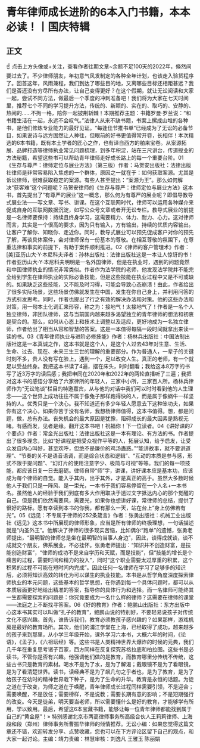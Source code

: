 # 青年律师成长进阶的6本入门书籍，本本必读！丨国庆特辑
## 正文
☝ 点击上方头像或+关注，查看作者往期文章~余额不足100天的2022年，倏然间要过去了。不少律师朋友，年初意气风发制定的各种全年计划，也该走入验货程序了。回首这年，风雨兼程，我们到达了哪些目的地，又离哪些目标还相距甚远？我们是否还没有穷尽所有办法，让自己变得更好？在这个假期，就让无讼阅读和大家一起，尝试不同方法，做最后一个季度的冲刺准备吧！我们将为大家在七天时间里，推荐七个不同的学习提升方法，传统的、新颖的、实在的、取巧的、安静的、热闹的……不拘一格，陪你一起披荆斩棘！本期推荐主题：书籍罗曼·罗兰说：“和书籍生活在一起，永远不会叹气。”法律人从来不缺书籍，书案上摞成山堆的各种书，是他们修炼专业能力的最好见证。“每逢佳节推书单”已经成为了无讼的必备节目，如果说诗与远方固然让人神往，但眼前的好书更值得常开卷，长相伴！本次精选的6本书籍，既有本土学者的匠心之作，也有译自西方的舶来宝卷。从案源拓展、品牌打造等律师执业常见问题梳理，到多年积淀，站在三尺讲台，传道授业的方法秘籍，希望这些书可以帮助青年律师走好成长路上的每一个重要台阶。01《生存与尊严：律师定位与展业方法》（第三版）作者：马贺安出版社：法律出版社律师是非常容易陷入焦虑的一个群体，原因之一就在于：如何获取案源。尤其是诉讼律师，很难获取稳定的案源。有些人甚至提出：“案源为王”。那么如何解决“获客难”这个问题呢？马贺安律师的《生存与尊严：律师定位与展业方法》这本书，首先提出了“有尊严的展业”这一概念，那么何为有尊严的展业呢？即倡导教导式展业法——写文章、写书、讲课。在这个互联网时代，律师可以运用各种媒介来促成自身的互联网数据沉淀，如写公众号文章或者开无讼专栏。教导式展业的前提是一名律师要保持：持续且终身学习，这需要精力、体力、耐力、心力。这对律师而言，其实是一个很高的要求，因为只有输入，方有输出，持续的优质内容输出。让客户了解你、知晓你、走近你。同时，教导式展业可以预先促成客户对你的预先了解，再谈具体案件，会对律师保有一份基本的尊敬。在相互尊敬的氛围下，在尊重法律和事实的前提下，有助于案件顺利推进。02《律师的客户管理术》作者：[美]亚历山大·Y·本尼科夫译者：孙林出版社：法律出版社这是一本让人惊讶的书！作者亚历山大·Y·本尼科夫明明是一名外国律师，但是在执业时，遇到的问题竟然和中国律师执业的情况非常类似。作者作为法学院的老师，他发现法学院并不能完全给到学生在律师执业的实际必备技能，但是这些技能在执业过程中又是不可或缺的。如果缺乏这些技能，又不能及时习得，可能会导致心态崩溃！由此，作者给出了很多实际场景，这些场景仿佛就发生在中国，发生在你自己身上，并利用问答的方式引发思考。同时，作者也提出了行之有效的解决办法和对策。他的这些办法和对策，用一句本土化词汇来形容，称之为：接地气！太接地气了！作者是一名个人独立律师，非团队律师，这与当前国内越来越多渴望独立的青年律师的想法和初衷是契合的。那么，如何从心态上和技术上调整以及适应，更好地成为一名独立律师，作者给出了相当从容和智慧的答案。这是一本值得每隔一段时间就拿出来读一读的书。03《青年律师执业与进阶必修技能》作者：杨林兵出版社：中国法制出版社这是一本真诚之作，这本书就是这个人，是这个人过去43年对生意、生活、生命、过去、现在、未来三生三世的理解的重要部分。作为普通人，一辈子的关键时刻不多，贵人没有写在脸上，遇到一个，足以改变人生。真正的老师，有一个就足以受益终身。我把这本书读了4遍，摆在床头，时时翻看；我给这本8万字的书写了近3万字的读后感；我把申同在2020年和2022年的两轮直播听了三遍；我把对这本书的感悟分享给了六家律所的年轻人，三家中小所，三家百人所。杨林兵律师作为“无讼笔谈”栏目的特邀嘉宾，从与他的对话中我们可以时时看到他的人生理念——这个世界上成功往往不属于像兔子那样跑得快的人，而是属于像蜗牛一样坚持的人。优秀只是一个决心。我不知道还有多少年轻人愿意去下这种笨功夫，如果你有这个决心，如果你苦于没有名师，我想杨律师值得，这本书值得。想，都是问题，做，总有办法。丧失机会的最大原因是犹豫，阻碍成长的最大因素是熟视无睹。有感而发，见者是缘。翻开这本书吧！祝福你！下一位读者。04《讲好课的7个要点》作者：常金光出版社：法律出版社这是一本有理论、有方法的书。作者提出了很多理念，比如“好课程是把受众视作平等的人，拓展认知，给予启发，让受众发自内心叫好，甚至欢呼，但绝不是廉价的鸡汤蛊惑。”“能讲故事，就不要讲道理”、“节奏的关不是语音语调，而是综合状态和逻辑”、“互动的本质是参与感，形式不限于提问题”、“幻灯片的使用注意字少、极简与可视”等等。我们的每一项技能，都应该日复一日去磨砺。律师自带“师”字，讲课，讲好课本应是基本功，应该成为每个律师的自觉。能入乎其内，出乎其外，才是真正的高手。虽然大多数时候他人于我们只是一阵风、是一束光，一本书于我们容易停留在一个人名+一本书名。虽然他人的经验于我们到底有多大作用取决于透过文字抵达内心的那个觉醒的自己。但是我们依然需要风，需要光，如果你也想讲好课，常律师的总结，提供了很好的路标。愿有幸读到本书的你我，都有那么一天，站在台上“身上仿佛若有光”。05《远见：不专属于律师的252条箴言》作者：张勇出版社：机械工业出版社《远见》这本书中所展现的律师形象，应当是所有律师的终极理想，一句话描述就是“内圣外王”。他解决了律师的很多现实苦恼，比如偶尔“跑单”的遗憾，张勇老师提出，“最明智的律师总是坐在最明智的当事人身边”，因此，谈得成就谈，谈不成就交个朋友，佛系展业，不必挂怀。张勇老师提出：“知识并不创造财富，是技能创造财富”，“律师的成功不是来自学历和天赋，而是技能”，但“技能的增长是个痛苦的过程，需要时间和精力的投入”，同时“这个职业需要太过厚重的积累，这个积累的过程不可能在短时间内完成”。因此任何一名律师在学习了足够多的知识后，必须将知识高效的转化为可以谋生的执业技能。本书是从哲学角度深度探索律师执业的本元问题，这些基本的哲学思想，在你遇到每一个具体问题时，都可以从本质层面更好地给出精准的答案，指导你的具体行为和选择。而一名律师可能终其一生都需要探索的问题是：你究竟要成为一名什么样的律师？这需要在律师的课堂——法庭之上不断找寻答案。06《好的教育》作者：鲍鹏山出版社：东方出版中心这本书其实可以叫做“孔子的教育”，鲍鹏山说的特别好，不要轻易说孩子对传统文化不感兴趣。首先，谁告诉我们，教育必须教孩子感兴趣的？如果那样，游戏机房是最好的教育场所。其次，他们的浦江学堂在上海，已经取得了成功，越来越多的孩子来到那里，从小学三年级开始，课外学习六本书，大概六年的时间，《论语》，《孟子》，《六祖坛经》等。这些书是人类精神世界大爆炸的时候的元典，我们几千年在重复思考诸子百家，西方同样在反复探究苏格拉底和柏拉图。这些书是必读书，不管你是否有兴趣。他强调他们做的是教育，而教育哪里分传统不传统，这些古书只是教育的素材。喝水不是为了水，是为了解渴；戴眼镜不是为了看眼镜，是为了看清楚世界。读书，读经典不是为了飙几句之乎者也，是为了教育，是为了给孩子在幼时的精神世界栽下种子，是为了生命的升华。教育是永恒的话题。为徒之道在于改变，为师之道在于唤醒，青年律师成长过程同样需要引领，不是迎合；需要唤醒，不是放任；需要榜样，不是说教；需要长期有意的影响；不是短期强行的改变。今天是徒弟，明天要当老师，所以需要懂什么是好的教育，才能够学有所用，学以致用。最后，希望这6本宝藏书籍，能够让每一位青年律师都能找到属于自己的“黄金屋”！» 特别感谢北京市两高律师事务所高级合伙人王莉莉律师、上海段和段（郑州）律师事务所曹振华律师的倾情推荐。无讼小编：如果您觉得这篇文章还不错，欢迎转发分享、点赞收藏，您也可以在下方评论区留下自己的观点，和大家一起讨论。主编：靖力责编：林慧审核：刘逸凡 王雅玉 陈丽娟 